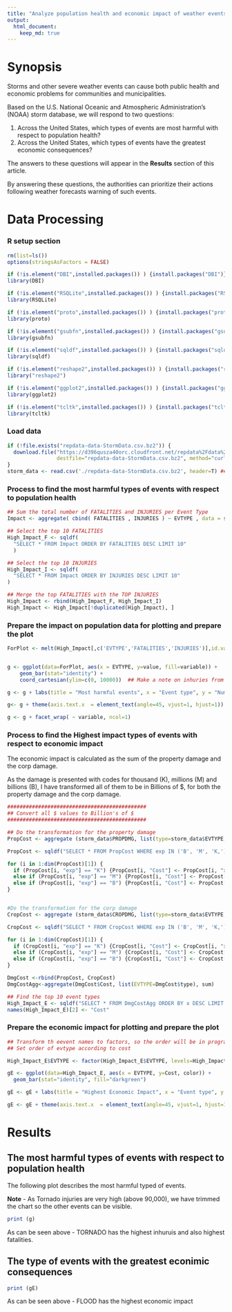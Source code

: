 ```yaml
---
title: "Analyze population health and economic impact of weather events in the US"
output: 
  html_document:
    keep_md: true
---
```

# Synopsis

Storms and other severe weather events can cause both public health and economic problems for communities and municipalities.

Based on the U.S. National Oceanic and Atmospheric Administration's (NOAA) storm database, we will respond to two questions:

1. Across the United States, which types of events are most harmful with respect to population health?
2. Across the United States, which types of events have the greatest economic consequences?

The answers to these questions will appear in the **Results** section of this article.

By answering these questions, the authorities can prioritize their actions following weather forecasts warning of such events.

# Data Processing

### R setup section

```r

rm(list=ls())
options(stringsAsFactors = FALSE)

if (!is.element("DBI",installed.packages()) ) {install.packages("DBI")}
library(DBI)

if (!is.element("RSQLite",installed.packages()) ) {install.packages("RSQLite")}
library(RSQLite)

if (!is.element("proto",installed.packages()) ) {install.packages("proto")}
library(proto)

if (!is.element("gsubfn",installed.packages()) ) {install.packages("gsubfn")}
library(gsubfn)

if (!is.element("sqldf",installed.packages()) ) {install.packages("sqldf")}
library(sqldf)

if (!is.element("reshape2",installed.packages()) ) {install.packages("reshape2")}
library("reshape2")

if (!is.element("ggplot2",installed.packages()) ) {install.packages("ggplot2")}
library(ggplot2)

if (!is.element("tcltk",installed.packages()) ) {install.packages("tcltk")}
library(tcltk)

```

### Load data

```r

if (!file.exists("repdata-data-StormData.csv.bz2")) {
  download.file("https://d396qusza40orc.cloudfront.net/repdata%2Fdata%2FStormData.csv.bz2", 
                destfile="repdata-data-StormData.csv.bz2", method="curl")
}
storm_data <- read.csv('./repdata-data-StormData.csv.bz2', header=T) ## no need to unzip the file

```

### Process to find the most harmful types of events with respect to population health

```r

## Sum the total number of FATALITIES and INJURIES per Event Type
Impact <- aggregate( cbind( FATALITIES , INJURIES ) ~ EVTYPE , data = storm_data , sum )

## Select the top 10 FATALITIES
High_Impact_F <- sqldf(
  "SELECT * FROM Impact ORDER BY FATALITIES DESC LIMIT 10"
  )

## Select the top 10 INJURIES
High_Impact_I <- sqldf(
  "SELECT * FROM Impact ORDER BY INJURIES DESC LIMIT 10"
)

## Merge the top FATALITIES with the TOP INJURIES
High_Impact <- rbind(High_Impact_F, High_Impact_I)
High_Impact <- High_Impact[!duplicated(High_Impact), ]


```

### Prepare the impact on population data for plotting and prepare the plot

``` r
ForPlot <- melt(High_Impact[,c('EVTYPE','FATALITIES','INJURIES')],id.vars = 1)


g <- ggplot(data=ForPlot, aes(x = EVTYPE, y=value, fill=variable)) + 
    geom_bar(stat="identity") + 
    coord_cartesian(ylim=c(0, 10000))  ## Make a note on inhuries from Tornado

g <- g + labs(title = "Most harmful events", x = "Event type", y = "Number of people")

g<- g + theme(axis.text.x  = element_text(angle=45, vjust=1, hjust=1))

g <- g + facet_wrap( ~ variable, ncol=1) 

```


### Process to find the Highest impact types of events with respect to economic impact

The economic impact is calculated as the sum of the property damage and the corp damage. 

As the damage is presented with codes for thousand (K), millions (M) and billions (B), I have transformed all of them to be in Billions of $, for both the property damage and the corp damage.


```r

#############################################
## Convert all $ values to Billion's of $
#############################################

## Do the transformation for the property damage
PropCost <- aggregate (storm_data$PROPDMG, list(type=storm_data$EVTYPE, exp=storm_data$PROPDMGEXP), sum)

PropCost <- sqldf("SELECT * FROM PropCost WHERE exp IN ('B', 'M', 'K,')")

for (i in 1:dim(PropCost)[1]) {
  if (PropCost[i, "exp"] == "K") {PropCost[i, "Cost"] <- PropCost[i, "x"] / 1000000}
  else if (PropCost[i, "exp"] == "M") {PropCost[i, "Cost"] <- PropCost[i, "x"] / 1000}
  else if (PropCost[i, "exp"] == "B") {PropCost[i, "Cost"] <- PropCost[i, "x"] / 1}
}


#Do the transformation for the corp damage
CropCost <- aggregate (storm_data$CROPDMG, list(type=storm_data$EVTYPE, exp=storm_data$CROPDMGEXP), sum)

CropCost <- sqldf("SELECT * FROM CropCost WHERE exp IN ('B', 'M', 'K,')")

for (i in 1:dim(CropCost)[1]) {
  if (CropCost[i, "exp"] == "K") {CropCost[i, "Cost"] <- CropCost[i, "x"] / 1000000}
  else if (CropCost[i, "exp"] == "M") {CropCost[i, "Cost"] <- CropCost[i, "x"] / 1000}
  else if (CropCost[i, "exp"] == "B") {CropCost[i, "Cost"] <- CropCost[i, "x"] / 1}
}

DmgCost <-rbind(PropCost, CropCost)
DmgCostAgg<-aggregate(DmgCost$Cost, list(EVTYPE=DmgCost$type), sum)

## Find the top 10 event types
High_Impact_E <- sqldf("SELECT * FROM DmgCostAgg ORDER BY x DESC LIMIT 10")
names(High_Impact_E)[2] <- "Cost"


```

### Prepare the economic impact for plotting and prepare the plot

``` r

## Transform th eevent names to factors, so the order will be in program control and not alphabetical
## Set order of evtype according to cost

High_Impact_E$EVTYPE <- factor(High_Impact_E$EVTYPE, levels=High_Impact_E[,1], ordered=TRUE)

gE <- ggplot(data=High_Impact_E, aes(x = EVTYPE, y=Cost, color)) + 
  geom_bar(stat="identity", fill="darkgreen")

gE <- gE + labs(title = "Highest Economic Impact", x = "Event type", y = "Cost Billions USD")

gE <- gE + theme(axis.text.x  = element_text(angle=45, vjust=1, hjust=1))

```

# Results

## The most harmful types of events with respect to population health

The following plot describes the most harmful typed of events.

**Note** - As Tornado injuries are very high (above 90,000), we have trimmed the chart so the other events can be visible. 
``` r
print (g)

```

As can be seen above - TORNADO has the highest inhuruis and also highest fatalities.


## The type of events with the greatest econimic consequences

``` r
print (gE)

```

As can be seen above - FLOOD has the highest economic impact



